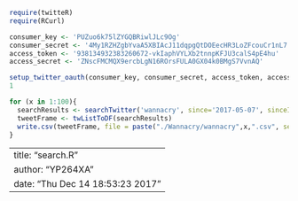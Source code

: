 
```r
require(twitteR)
require(RCurl)

consumer_key <- 'PUZuo6k75lZYGQBRiwlJLc9Og'
consumer_secret <- '4My1RZHZgbYvaA5XBIAcJ11dqpgQtDOEecHR3LoZFcouCr1nL7'
access_token <- '938134932383260672-vkIaphVYLXb2tnnpKFJU3calS4pE4hu'
access_secret <- 'ZNscFMCMQX9ercbLgN16ROrsFULA0GX04k0BMgS7VvnAQ'

setup_twitter_oauth(consumer_key, consumer_secret, access_token, access_secret)
1

for (x in 1:100){
  searchResults <- searchTwitter('wannacry', since='2017-05-07', sinceID=x*5000, n=5000)
  tweetFrame <- twListToDF(searchResults)
  write.csv(tweetFrame, file = paste("./Wannacry/wannacry",x,".csv", sep=""))
}
```


---
title: "search.R"
author: "YP264XA"
date: "Thu Dec 14 18:53:23 2017"
---
